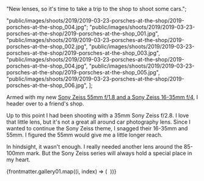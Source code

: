 
  "New lenses, so it's time to take a trip to the shop to shoot some cars.";

  "public/images/shoots/2019/2019-03-23-porsches-at-the-shop/2019-porsches-at-the-shop_004.jpg";
  "public/images/shoots/2019/2019-03-23-porsches-at-the-shop/2019-porsches-at-the-shop_001.jpg",
  "public/images/shoots/2019/2019-03-23-porsches-at-the-shop/2019-porsches-at-the-shop_002.jpg",
  "public/images/shoots/2019/2019-03-23-porsches-at-the-shop/2019-porsches-at-the-shop_003.jpg",
  "public/images/shoots/2019/2019-03-23-porsches-at-the-shop/2019-porsches-at-the-shop_004.jpg",
  "public/images/shoots/2019/2019-03-23-porsches-at-the-shop/2019-porsches-at-the-shop_005.jpg",
  "public/images/shoots/2019/2019-03-23-porsches-at-the-shop/2019-porsches-at-the-shop_006.jpg",
];

Armed with my new [Sony Zeiss 55mm f/1.8 and a Sony Zeiss 16-35mm f/4](/blog/car-photography-update), I header over to a friend's shop.

Up to this point I had been shooting with a 35mm Sony Zeiss f/2.8. I love that little lens, but it's not a great all around car photography lens. Since I wanted to continue the Sony Zeiss theme, I snagged their 16-35mm and 55mm. I figured the 55mm would give me a little longer reach.

In hindsight, it wasn't enough. I really needed another lens around the 85-100mm mark. But the Sony Zeiss series will always hold a special place in my heart.

<div class="gallery">
  {frontmatter.gallery01.map((i, index) => (
    <Gallery file={i}>
      <Image file={i} sizes="(min-width: 1024px) 800px, 100vw" />
    </Gallery>
  ))}
</div>

